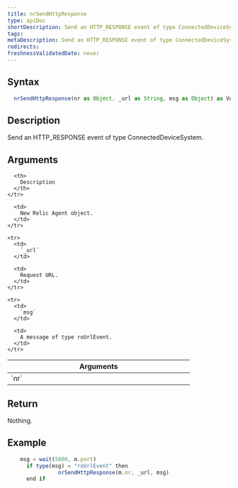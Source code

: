 ```yaml
---
title: nrSendHttpResponse
type: apiDoc
shortDescription: Send an HTTP_RESPONSE event of type ConnectedDeviceSystem.
tags:
metaDescription: Send an HTTP_RESPONSE event of type ConnectedDeviceSystem.
redirects:
freshnessValidatedDate: never
---
```


## Syntax

```js
  nrSendHttpResponse(nr as Object, _url as String, msg as Object) as Void
```

## Description

Send an HTTP_RESPONSE event of type ConnectedDeviceSystem.

## Arguments

<table>
  <thead>
    <tr>
      <th width="25%">
        Arguments
      </th>

      <th>
        Description
      </th>
    </tr>
  </thead>

  <tbody>
    <tr>
      <td>
        `nr`
      </td>

      <td>
        New Relic Agent object.
      </td>
    </tr>

    <tr>
      <td>
        `_url`
      </td>

      <td>
        Request URL.
      </td>
    </tr>

    <tr>
      <td>
        `msg`
      </td>

      <td>
        A message of type roUrlEvent.
      </td>
    </tr>
  </tbody>
</table>
	
## Return

Nothing.
	
## Example

```js
  	msg = wait(5000, m.port)
	  if type(msg) = "roUrlEvent" then
		        nrSendHttpResponse(m.nr, _url, msg)
	  end if
```

